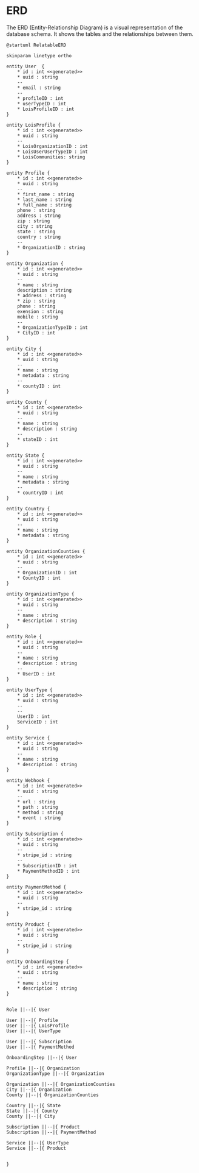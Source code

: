 # ERD

The ERD (Entity-Relationship Diagram) is a visual representation of the database schema. It shows the tables and the relationships between them.

```plantuml Your title
@startuml RelatableERD

skinparam linetype ortho

entity User  {
	* id : int <<generated>>
	* uuid : string
	--
	* email : string
	--
	* profileID : int
	* userTypeID : int
	* LoisProfileID : int
}

entity LoisProfile {
	* id : int <<generated>>
	* uuid : string
	--
	* LoisOrganizationID : int
	* LoisUserUserTypeID : int
	* LoisCommunities: string
}

entity Profile {
	* id : int <<generated>>
	* uuid : string
	--
	* first_name : string
	* last_name : string
	* full_name : string
	phone : string
	address : string
	zip : string
	city : string
	state : string
	country : string
	--
	* OrganizationID : string
}

entity Organization {
	* id : int <<generated>>
	* uuid : string
	--
	* name : string
	description : string
	* address : string
	* zip : string
	phone : string
	exension : string
	mobile : string
	--
	* OrganizationTypeID : int
	* CityID : int
}

entity City {
	* id : int <<generated>>
	* uuid : string
	--
	* name : string
	* metadata : string
	--
	* countyID : int	
}

entity County {
	* id : int <<generated>>
	* uuid : string
	--
	* name : string
	* description : string
	--
	* stateID : int
}

entity State {
	* id : int <<generated>>
	* uuid : string
	--
	* name : string
	* metadata : string
	--
	* countryID : int
}

entity Country {
	* id : int <<generated>>
	* uuid : string
	--
	* name : string
	* metadata : string
}

entity OrganizationCounties {
	* id : int <<generated>>
	* uuid : string
	--
	* OrganizationID : int
	* CountyID : int
}

entity OrganizationType {
	* id : int <<generated>>
	* uuid : string
	--
	* name : string
	* description : string
}

entity Role {
	* id : int <<generated>>
	* uuid : string
	--
	* name : string
	* description : string
	--
	* UserID : int
}

entity UserType {
	* id : int <<generated>>
	* uuid : string
	--
	--
	UserID : int
	ServiceID : int
}

entity Service {
	* id : int <<generated>>
	* uuid : string
	--
	* name : string
	* description : string
}

entity Webhook {
	* id : int <<generated>>
	* uuid : string
	--
	* url : string
	* path : string
	* method : string
	* event : string
}

entity Subscription {
	* id : int <<generated>>
	* uuid : string
	--
	* stripe_id : string
	--
	* SubscriptionID : int
	* PaymentMethodID : int
}

entity PaymentMethod {
	* id : int <<generated>>
	* uuid : string
	--
	* stripe_id : string
}

entity Product {
	* id : int <<generated>>
	* uuid : string
	--
	* stripe_id : string
}

entity OnboardingStep {
	* id : int <<generated>>
	* uuid : string
	--
	* name : string
	* description : string
}


Role ||--|{ User

User ||--|{ Profile
User ||--|{ LoisProfile
User ||--|{ UserType

User ||--|{ Subscription
User ||--|{ PaymentMethod

OnboardingStep ||--|{ User

Profile ||--|{ Organization
OrganizationType ||--|{ Organization

Organization ||--|{ OrganizationCounties
City ||--|{ Organization
County ||--|{ OrganizationCounties

Country ||--|{ State
State ||--|{ County
County ||--|{ City

Subscription ||--|{ Product
Subscription ||--|{ PaymentMethod

Service ||--|{ UserType
Service ||--|{ Product


}
```